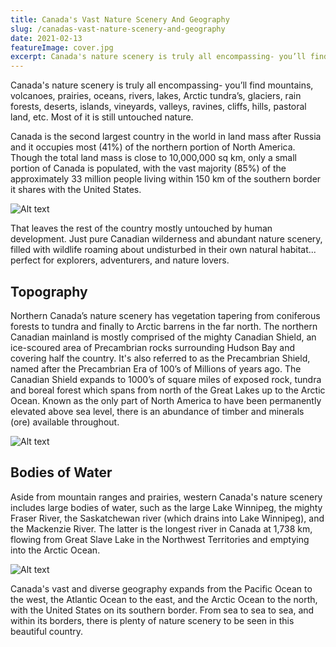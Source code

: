 ```yaml
---
title: Canada's Vast Nature Scenery And Geography
slug: /canadas-vast-nature-scenery-and-geography
date: 2021-02-13
featureImage: cover.jpg
excerpt: Canada's nature scenery is truly all encompassing- you’ll find mountains, volcanoes,  prairies, oceans, rivers, lakes, Arctic tundra’s, glaciers, rain forests, deserts, islands, vineyards, valleys, etc. Most of it is still untouched nature...
---
```


Canada's nature scenery is truly all encompassing- you’ll find mountains, volcanoes, prairies, oceans, rivers, lakes, Arctic tundra’s, glaciers, rain forests, deserts, islands, vineyards, valleys, ravines, cliffs, hills, pastoral land, etc. Most of it is still untouched nature.

Canada is the second largest country in the world in land mass after Russia and it occupies most (41%) of the northern portion of North America. Though the total land mass is close to 10,000,000 sq km, only a small portion of Canada is populated, with the vast majority (85%) of the approximately 33 million people living within 150 km of the southern border it shares with the United States.

![Alt text](./winter-in-canada.jpg)

That leaves the rest of the country mostly untouched by human development. Just pure Canadian wilderness and abundant nature scenery, filled with wildlife roaming about undisturbed in their own natural habitat... perfect for explorers, adventurers, and nature lovers.

## Topography

Northern Canada’s nature scenery has vegetation tapering from coniferous forests to tundra and finally to Arctic barrens in the far north. The northern Canadian mainland is mostly comprised of the mighty Canadian Shield, an ice-scoured area of Precambrian rocks surrounding Hudson Bay and covering half the country. It's also referred to as the Precambrian Shield, named after the Precambrian Era of 100’s of Millions of years ago. The Canadian Shield expands to 1000’s of square miles of exposed rock, tundra and boreal forest which spans from north of the Great Lakes up to the Arctic Ocean. Known as the only part of North America to have been permanently elevated above sea level, there is an abundance of timber and minerals (ore) available throughout.

![Alt text](./maple.jpg)

## Bodies of Water

Aside from mountain ranges and prairies, western Canada's nature scenery includes large bodies of water, such as the large Lake Winnipeg, the mighty Fraser River, the Saskatchewan river (which drains into Lake Winnipeg), and the Mackenzie River. The latter is the longest river in Canada at 1,738 km, flowing from Great Slave Lake in the Northwest Territories and emptying into the Arctic Ocean.

![Alt text](./canada-lake.jpg)

Canada's vast and diverse geography expands from the Pacific Ocean to the west, the Atlantic Ocean to the east, and the Arctic Ocean to the north, with the United States on its southern border. From sea to sea to sea, and within its borders, there is plenty of nature scenery to be seen in this beautiful country.
